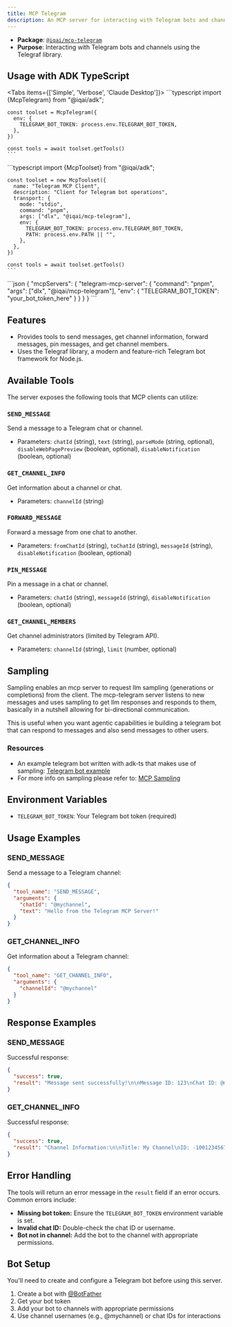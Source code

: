 ```yaml
---
title: MCP Telegram
description: An MCP server for interacting with Telegram bots and channels
---
```



- **Package**: [`@iqai/mcp-telegram`](https://www.npmjs.com/package/@iqai/mcp-telegram)
- **Purpose**: Interacting with Telegram bots and channels using the Telegraf library.

## Usage with ADK TypeScript

<Tabs items={['Simple', 'Verbose', 'Claude Desktop']}>
  <Tab value="Simple">
    ```typescript
    import {McpTelegram} from "@iqai/adk";

    const toolset = McpTelegram({
      env: {
        TELEGRAM_BOT_TOKEN: process.env.TELEGRAM_BOT_TOKEN,
      },
    })

    const tools = await toolset.getTools()
    ```
  </Tab>

  <Tab value="Verbose">
    ```typescript
    import {McpToolset} from "@iqai/adk";

    const toolset = new McpToolset({
      name: "Telegram MCP Client",
      description: "Client for Telegram bot operations",
      transport: {
        mode: "stdio",
        command: "pnpm",
        args: ["dlx", "@iqai/mcp-telegram"],
        env: {
          TELEGRAM_BOT_TOKEN: process.env.TELEGRAM_BOT_TOKEN,
          PATH: process.env.PATH || "",
        },
      },
    })

    const tools = await toolset.getTools()
    ```
  </Tab>

  <Tab value="Claude Desktop">
    ```json
    {
      "mcpServers": {
        "telegram-mcp-server": {
          "command": "pnpm",
          "args": ["dlx", "@iqai/mcp-telegram"],
          "env": {
            "TELEGRAM_BOT_TOKEN": "your_bot_token_here"
          }
        }
      }
    }
    ```
  </Tab>
</Tabs>


## Features

- Provides tools to send messages, get channel information, forward messages, pin messages, and get channel members.
- Uses the Telegraf library, a modern and feature-rich Telegram bot framework for Node.js.

## Available Tools

The server exposes the following tools that MCP clients can utilize:

### `SEND_MESSAGE`
Send a message to a Telegram chat or channel.

- Parameters: `chatId` (string), `text` (string), `parseMode` (string, optional), `disableWebPagePreview` (boolean, optional), `disableNotification` (boolean, optional)

### `GET_CHANNEL_INFO`
Get information about a channel or chat.

- Parameters: `channelId` (string)

### `FORWARD_MESSAGE`
Forward a message from one chat to another.

- Parameters: `fromChatId` (string), `toChatId` (string), `messageId` (string), `disableNotification` (boolean, optional)

### `PIN_MESSAGE`
Pin a message in a chat or channel.

- Parameters: `chatId` (string), `messageId` (string), `disableNotification` (boolean, optional)

### `GET_CHANNEL_MEMBERS`
Get channel administrators (limited by Telegram API).

- Parameters: `channelId` (string), `limit` (number, optional)

## Sampling

Sampling enables an mcp server to request llm sampling (generations or completions) from the client.
The mcp-telegram server listens to new messages and uses sampling to get llm responses and responds to them, basically in a nutshell allowing for bi-directional communication.

This is useful when you want agentic capabilities ie building a telegram bot that can respond to messages and also send messages to other users.

### Resources

- An example telegram bot written with adk-ts that makes use of sampling: <a href="https://github.com/IQAIcom/adk-ts/tree/main/apps/examples/src/mcp-telegram-agent/index.ts" target="_blank" rel="noopener noreferrer">Telegram bot example</a>
- For more info on sampling please refer to: [MCP Sampling](https://modelcontextprotocol.io/specification/2025-06-18/client/sampling)

## Environment Variables

- `TELEGRAM_BOT_TOKEN`: Your Telegram bot token (required)

## Usage Examples

### SEND_MESSAGE

Send a message to a Telegram channel:

```json
{
  "tool_name": "SEND_MESSAGE",
  "arguments": {
    "chatId": "@mychannel",
    "text": "Hello from the Telegram MCP Server!"
  }
}
```

### GET_CHANNEL_INFO

Get information about a Telegram channel:

```json
{
  "tool_name": "GET_CHANNEL_INFO",
  "arguments": {
    "channelId": "@mychannel"
  }
}
```

## Response Examples

### SEND_MESSAGE

Successful response:

```json
{
  "success": true,
  "result": "Message sent successfully!\n\nMessage ID: 123\nChat ID: @mychannel\nSent at: 2024-03-15T12:34:56.789Z\nText: Hello from the Telegram MCP Server!"
}
```

### GET_CHANNEL_INFO

Successful response:

```json
{
  "success": true,
  "result": "Channel Information:\n\nTitle: My Channel\nID: -1001234567890\nType: channel\nUsername: mychannel\nDescription: This is my Telegram channel.\nMember Count: 1234"
}
```

## Error Handling

The tools will return an error message in the `result` field if an error occurs. Common errors include:

- **Missing bot token:** Ensure the `TELEGRAM_BOT_TOKEN` environment variable is set.
- **Invalid chat ID:** Double-check the chat ID or username.
- **Bot not in channel:** Add the bot to the channel with appropriate permissions.

## Bot Setup

<Callout type="info" title="Bot Setup Required">
You'll need to create and configure a Telegram bot before using this server.
</Callout>

1. Create a bot with [@BotFather](https://t.me/botfather)
2. Get your bot token
3. Add your bot to channels with appropriate permissions
4. Use channel usernames (e.g., @mychannel) or chat IDs for interactions